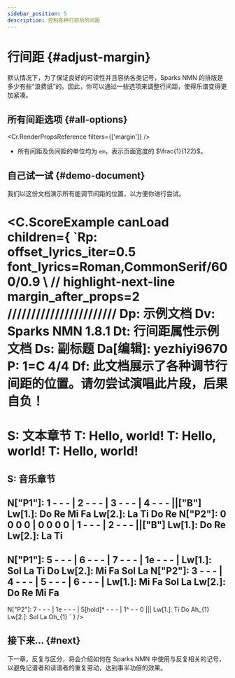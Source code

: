 ```yaml
---
sidebar_position: 5
description: 控制各种行前后的间距
---
```


# 行间距 {#adjust-margin}

默认情况下，为了保证良好的可读性并且容纳各类记号，Sparks NMN 的排版是多少有些“浪费纸”的。因此，你可以通过一些选项来调整行间距，使得乐谱变得更加紧凑。

## 所有间距选项 {#all-options}

<Cr.RenderPropsReference filters={['margin']} />

- 所有间距及负间距的单位均为 `em`，表示页面宽度的 $\frac{1}{122}$。

## 自己试一试 {#demo-document}

我们以这份文档演示所有能调节间距的位置，以方便你进行尝试。

<C.ScoreExample canLoad children={
`Rp: offset_lyrics_iter=0.5 font_lyrics=Roman,CommonSerif/600/0.9 \\
// highlight-next-line
    margin_after_props=2
///////////////////////
Dp: 示例文档
Dv: Sparks NMN 1.8.1
Dt: 行间距属性示例文档
Ds: 副标题
Da[编辑]: yezhiyi9670
P: 1=C 4/4
Df: 此文档展示了各种调节行间距的位置。请勿尝试演唱此片段，后果自负！
====
S: 文本章节
T: Hello, world!
T: Hello, world!
T: Hello, world!
====
S: 音乐章节
---
N["P1"]: 1 - - - | 2 - - - | 3 - - - | 4 - - - ||["B"]
Lw[1.]: Do Re Mi Fa
Lw[2.]: La Ti Do Re
N["P2"]: 0 0 0 0 | 0 0 0 0 | 1 - - - | 2 - - - ||["B"]
Lw[1.]: Do Re
Lw[2.]: La Ti
---
N["P1"]: 5 - - - | 6 - - - | 7 - - - | 1e - - - |
Lw[1.]: Sol La Ti Do
Lw[2.]: Mi Fa Sol La
N["P2"]: 3 - - - | 4 - - - | 5 - - - | 6 - - - |
Lw[1.]: Mi Fa Sol La
Lw[2.]: Do Re Mi Fa
---
N["P2"]: 7 - - - | 1e - - - | 5[hold]* - - - | 1^ - - 0 |||
Lw[1.]: Ti Do Ah_{1}
Lw[2.]: Sol La Oh_{1}
`
} />

## 接下来... {#next}

<!--接下来我们抽象地介绍一下 Sparks NMN 是如何调整音符和歌词的位置以防止它们重叠的。当然，这部分是可以跳过的。-->

下一章，反复与区分，将会介绍如何在 Sparks NMN 中使用与反复相关的记号，以避免记谱者和读谱者的重复劳动，达到事半功倍的效果。
